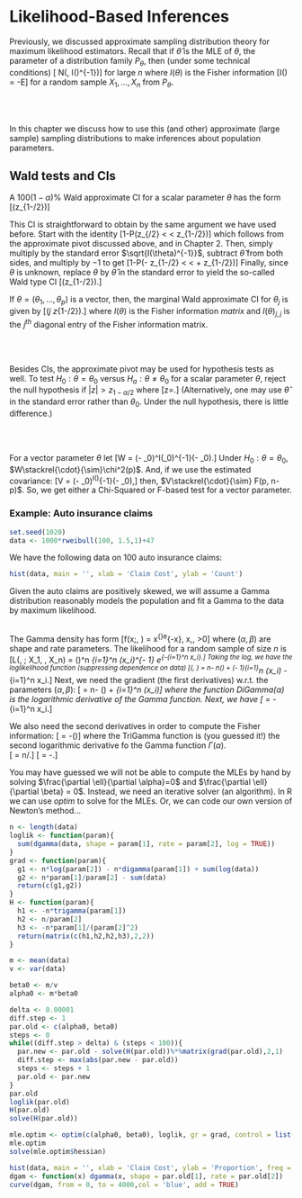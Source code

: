 # Likelihood-Based Inferences

Previously, we discussed approximate sampling distribution theory for maximum likelihood estimators.  Recall that if $\hat\theta$ is the MLE of $\theta$, the parameter of a distribution family $P_\theta$, then (under some technical conditions)
\[\hat\theta \stackrel{\cdot}{\sim} N(\theta, I(\theta)^{-1})\]
for large $n$ where $I(\theta)$ is the Fisher information
\[I(\theta) = -E\left[\frac{\partial^2}{\partial \theta} \ell(\theta;X_1, \ldots, X_n)\right]\]
for a random sample $X_1,\ldots, X_n$ from $P_\theta$.

<br><br>

In this chapter we discuss how to use this (and other) approximate (large sample) sampling distributions to make inferences about population parameters.

## Wald tests and CIs

A $100(1-\alpha)\%$ Wald approximate CI for a scalar parameter $\theta$ has the form
\[\left(\hat\theta \pm z_{1-\alpha/2}\sqrt{I(\hat\theta)^{-1}}\right)\]

This CI is straightforward to obtain by the same argument we have used before.  Start with the identity
\[1-\alpha \approx P\left(z_{\alpha/2} < \frac{\hat\theta - \theta}{\sqrt{I(\theta)^{-1}}} < z_{1-\alpha/2}\right)\]
which follows from the approximate pivot discussed above, and in Chapter 2.  Then, simply multiply by the standard error $\sqrt{I(\theta)^{-1}}$, subtract $\hat\theta$ from both sides, and multiply by $-1$ to get
\[1-\alpha \approx P\left(\hat\theta - z_{1-\alpha/2}\sqrt{I(\theta)^{-1}} < \theta < \hat\theta + z_{1-\alpha/2}\sqrt{I(\theta)^{-1}}\right)\]
Finally, since $\theta$ is unknown, replace $\theta$ by $\hat\theta$ in the standard error to yield the so-called Wald type CI
\[\left(\hat\theta \pm z_{1-\alpha/2}\sqrt{I(\hat\theta)^{-1}}\right).\]

If $\theta = (\theta_1, \ldots, \theta_p)$ is a vector, then, the marginal Wald approximate CI for $\theta_j$ is given by
\[\left(\hat\theta_j \pm z_{1-\alpha/2}\sqrt{I(\hat\theta)_{j,j}^{-1}}\right).\]
where $I(\theta)$ is the Fisher information *matrix* and $I(\theta)_{j,j}$ is the $j^{th}$ diagonal entry of the Fisher information matrix.

<br><br>

Besides CIs, the approximate pivot may be used for hypothesis tests as well.  To test $H_0:\theta = \theta_0$ versus $H_a: \theta\ne \theta_0$ for a scalar parameter $\theta$, reject the null hypothesis if $|z| > z_{1-\alpha/2}$ where
\[z=\frac{\hat\theta - \theta_0}{\sqrt{I(\theta_0)^{-1}}}.\]
(Alternatively, one may use $\hat\theta$ in the standard error rather than $\theta_0$.  Under the null hypothesis, there is little difference.)

<br><br>

For a vector parameter $\theta$ let
\[W = (\hat\theta - \theta_0)^\top I(\theta_0)^{-1}(\hat\theta - \theta_0).\]
Under $H_0:\theta = \theta_0$, $W\stackrel{\cdot}{\sim}\chi^2(p)$.  And, if we use the estimated covariance:
\[V = (\hat\theta - \theta_0)^\top I(\hat\theta)^{-1}(\hat\theta - \theta_0),\]
then, $V\stackrel{\cdot}{\sim} F(p, n-p)$.  So, we get either a Chi-Squared or F-based test for a vector parameter.


### Example: Auto insurance claims

```r
set.seed(1020)
data <- 1000*rweibull(100, 1.5,1)+47
```

We have the following data on 100 auto insurance claims:

```r
hist(data, main = '', xlab = 'Claim Cost', ylab = 'Count')
```

Given the auto claims are positively skewed, we will assume a Gamma distribution reasonably models the population and fit a Gamma to the data by maximum likelihood.<br><br>


The Gamma density has form
\[f(x;\alpha, \beta) = \frac{\beta^\alpha}{\Gamma(\alpha)}x^{\alpha-1}e^{-x\beta}, \quad x,\alpha, \beta>0\]
where $(\alpha, \beta)$ are shape and rate parameters.  The likelihood for a random sample of size $n$ is
\[L(\alpha, \beta; X_1, \ldots, X_n) = \left(\frac{\beta^\alpha}{\Gamma(\alpha)}\right)^n \prod_{i=1}^n (x_i)^{\alpha - 1} e^{-\beta\sum_{i=1}^n x_i}.\]
Taking the log, we have the loglikelihood function (suppressing dependence on data)
\[\ell(\alpha, \beta) = n\alpha\log \beta - n\log \Gamma(\alpha) + (\alpha - 1)\sum_{i=1}^n \log(x_i) - \beta\sum_{i=1}^n x_i.\]
Next, we need the gradient (the first derivatives) w.r.t. the parameters $(\alpha,\beta)$:
\[\frac{\partial \ell}{\partial \alpha} = n\log\beta - \text{DiGamma}(\alpha) + \sum_{i=1}^n \log(x_i)\]
where the function DiGamma$(\alpha)$ is the logarithmic derivative of the Gamma function.  Next, we have
\[\frac{\partial \ell}{\partial \beta} = \frac{n\alpha}{\beta} - \sum_{i=1}^n x_i.\]

We also need the second derivatives in order to compute the Fisher information:
\[\frac{\partial^2 \ell}{\partial \alpha^2} = -\text{TriGamma}(\alpha)\]
where the TriGamma function is (you guessed it!) the second logarithmic derivative fo the Gamma function $\Gamma(\alpha)$.  
\[\frac{\partial^2 \ell}{\partial \alpha\partial\beta} = n/\beta.\]
\[\frac{\partial^2 \ell}{\partial \beta^2} = -\frac{n\alpha}{\beta^2}.\]
<br>

You may have guessed we will not be able to compute the MLEs by hand by solving $\frac{\partial \ell}{\partial \alpha}=0$ and $\frac{\partial \ell}{\partial \beta} = 0$.  Instead, we need an iterative solver (an algorithm).  In R we can use *optim* to solve for the MLEs.  Or, we can code our own version of Newton's method...


```r
n <- length(data)
loglik <- function(param){
  sum(dgamma(data, shape = param[1], rate = param[2], log = TRUE))
}
grad <- function(param){
  g1 <- n*log(param[2]) - n*digamma(param[1]) + sum(log(data))
  g2 <- n*param[1]/param[2] - sum(data)
  return(c(g1,g2))
}
H <- function(param){
  h1 <- -n*trigamma(param[1])
  h2 <- n/param[2]
  h3 <- -n*param[1]/(param[2]^2)
  return(matrix(c(h1,h2,h2,h3),2,2))
}

m <- mean(data)
v <- var(data)

beta0 <- m/v
alpha0 <- m*beta0

delta <- 0.00001
diff.step <- 1
par.old <- c(alpha0, beta0)
steps <- 0
while((diff.step > delta) & (steps < 100)){
  par.new <- par.old - solve(H(par.old))%*%matrix(grad(par.old),2,1) 
  diff.step <- max(abs(par.new - par.old))
  steps <- steps + 1
  par.old <- par.new
}
par.old
loglik(par.old)
H(par.old)
solve(H(par.old))

mle.optim <- optim(c(alpha0, beta0), loglik, gr = grad, control = list(fnscale = -1), method = 'BFGS', hessian = TRUE)
mle.optim
solve(mle.optim$hessian)

```


```r
hist(data, main = '', xlab = 'Claim Cost', ylab = 'Proportion', freq = FALSE)
dgam <- function(x) dgamma(x, shape = par.old[1], rate = par.old[2])
curve(dgam, from = 0, to = 4000,col = 'blue', add = TRUE)
```


























